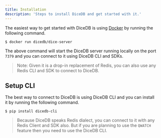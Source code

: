 ```yaml
---
title: Installation
description: 'Steps to install DiceDB and get started with it.'
---
```


The easiest way to get started with DiceDB is using [Docker](https://www.docker.com/) by running the following command.

```
$ docker run dicedb/dice-server
```

The above command will start the DiceDB server running locally on the port `7379` and you can connect
to it using DiceDB CLI and SDKs.

> Note: Given it is a drop-in replacement of Redis, you can also use any Redis CLI and SDK to connect to DiceDB.

## Setup CLI

The best way to connect to DiceDB is using DiceDB CLI and you can install it by running the following command.

```
$ pip install dicedb-cli
```

> Because DiceDB speaks Redis dialect, you can connect to it with any Redis Client and SDK also.
> But if you are planning to use the `QWATCH` feature then you need to use the DiceDB CLI.
